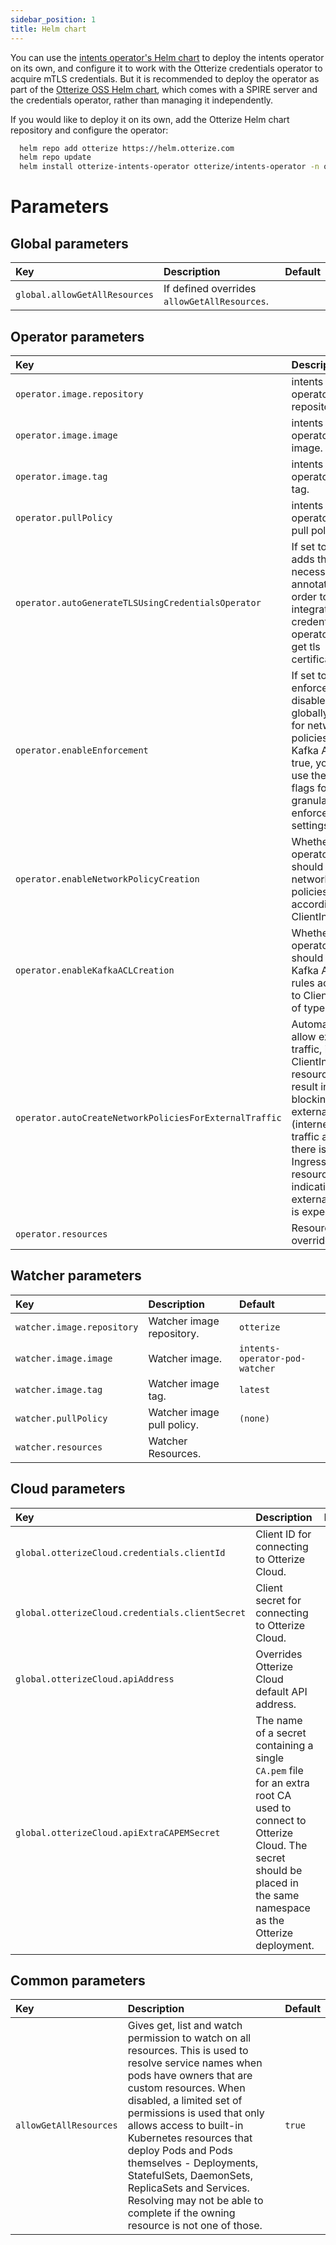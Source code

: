 ```yaml
---
sidebar_position: 1
title: Helm chart
---
```


You can use the [intents operator's Helm chart](https://github.com/otterize/helm-charts/tree/main/intents-operator) to deploy the intents operator on its own, and configure it to work with the Otterize credentials operator to acquire mTLS credentials.
But it is recommended to deploy the operator as part of the [Otterize OSS Helm chart](https://github.com/otterize/helm-charts/tree/main/otterize-kubernetes), which comes with a SPIRE server and the credentials operator, rather than managing it independently.

If you would like to deploy it on its own, add the Otterize Helm chart repository and configure the operator:
```bash
  helm repo add otterize https://helm.otterize.com
  helm repo update
  helm install otterize-intents-operator otterize/intents-operator -n otterize-system --create-namespace
```


# Parameters

## Global parameters
| Key                              | Description                                                                                                                                 | Default |
|:---------------------------------|:--------------------------------------------------------------------------------------------------------------------------------------------|---------|
| `global.allowGetAllResources`    | If defined overrides `allowGetAllResources`.                                                                                                |         |

## Operator parameters
| Key                                                    | Description                                                                                                                                                                                                  | Default            |
|:-------------------------------------------------------|:-------------------------------------------------------------------------------------------------------------------------------------------------------------------------------------------------------------|--------------------|
| `operator.image.repository`                            | intents operator image repository.                                                                                                                                                                           | `otterize`         |
| `operator.image.image`                                 | intents operator image.                                                                                                                                                                                      | `intents-operator` |
| `operator.image.tag`                                   | intents operator image tag.                                                                                                                                                                                  | `latest`           |
| `operator.pullPolicy`                                  | intents operator image pull policy.                                                                                                                                                                          | `(none)`           |
| `operator.autoGenerateTLSUsingCredentialsOperator`     | If set to true, adds the necessary pod annotations in order to integrate with credentials-operator, and get tls certificate.                                                                                 | `false`            |
| `operator.enableEnforcement`                           | If set to false, enforcement is disabled globally (both for network policies and Kafka ACL). If true, you may use the other flags for more granular enforcement settings                                     | `true`             |
| `operator.enableNetworkPolicyCreation`                 | Whether the operator should create network policies according to ClientIntents                                                                                                                               | `true`             |
| `operator.enableKafkaACLCreation`                      | Whether the operator should create Kafka ACL rules according to ClientIntents of type Kafka                                                                                                                  | `true`             |
| `operator.autoCreateNetworkPoliciesForExternalTraffic` | Automatically allow external traffic, if a new ClientIntents resource would result in blocking external (internet) traffic and there is an Ingress/Service resource indicating external traffic is expected. | `true`             |
| `operator.resources`                                   | Resources override.                                                                                                                                                                                          |                    |

## Watcher parameters
| Key                        | Description                | Default                        |
|:---------------------------|:---------------------------|:-------------------------------|
| `watcher.image.repository` | Watcher image repository.  | `otterize`                     |
| `watcher.image.image`      | Watcher image.             | `intents-operator-pod-watcher` |
| `watcher.image.tag`        | Watcher image tag.         | `latest`                       |
| `watcher.pullPolicy`       | Watcher image pull policy. | `(none)`                       |
| `watcher.resources`        | Watcher Resources.         |                                |

## Cloud parameters
| Key                                             | Description                                     | Default  |
|:------------------------------------------------|:------------------------------------------------|:---------|
| `global.otterizeCloud.credentials.clientId`     | Client ID for connecting to Otterize Cloud.     | `(none)` |
| `global.otterizeCloud.credentials.clientSecret` | Client secret for connecting to Otterize Cloud. | `(none)` |
| `global.otterizeCloud.apiAddress`               | Overrides Otterize Cloud default API address.   | `(none)` |
| `global.otterizeCloud.apiExtraCAPEMSecret`      | The name of a secret containing a single `CA.pem` file for an extra root CA used to connect to Otterize Cloud. The secret should be placed in the same namespace as the Otterize deployment. | `(none)` |

## Common parameters
| Key                    | Description                                                                                                                                                                                                                                                                                                                                                                                                                                                   | Default |
|:-----------------------|:--------------------------------------------------------------------------------------------------------------------------------------------------------------------------------------------------------------------------------------------------------------------------------------------------------------------------------------------------------------------------------------------------------------------------------------------------------------|:--------|
| `allowGetAllResources` | Gives get, list and watch permission to watch on all resources. This is used to resolve service names when pods have owners that are custom resources. When disabled, a limited set of permissions is used that only allows access to built-in Kubernetes resources that deploy Pods and Pods themselves - Deployments, StatefulSets, DaemonSets, ReplicaSets and Services. Resolving may not be able to complete if the owning resource is not one of those. | `true`  |

